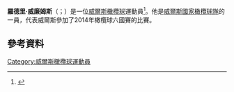 {{expand|time=2015-11-25T03:28:26+00:00}}
'''羅德里·威廉姆斯'''（{{lang-en|Rhodri Williams}}；{{bd|1993年|5月5日}}）是一位[[威爾斯|威爾斯]][[橄欖球|橄欖球]]運動員<ref>{{Cite web |url=http://www.bbc.co.uk/schoolreport/26066239 |title=bbc.co.uk |accessdate=2015-11-23 |archive-date=2016-01-15 |archive-url=https://web.archive.org/web/20160115174450/http://www.bbc.co.uk/schoolreport/26066239 |dead-url=no }}</ref>。他是[[威爾斯國家橄欖球隊|威爾斯國家橄欖球隊]]的一員，代表威爾斯參加了2014年橄欖球六國賽的比賽。
==參考資料==
{{Reflist}}
[[Category:威爾斯橄欖球運動員|Category:威爾斯橄欖球運動員]]